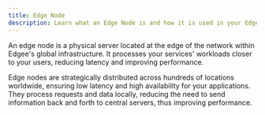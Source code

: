 ```yaml
---
title: Edge Node
description: Learn what an Edge Node is and how it is used in your Edgee project.
---
```


An edge node is a physical server located at the edge of the network within Edgee's global infrastructure.
It processes your services' workloads closer to your users, reducing latency and improving performance.

Edge nodes are strategically distributed across hundreds of locations worldwide, 
ensuring low latency and high availability for your applications. 
They process requests and data locally, reducing the need to send information back and forth to central servers, 
thus improving performance.
